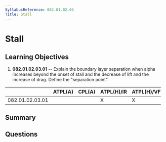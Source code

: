 ```yaml
---
SyllabusReference: 082.01.02.03
Title: Stall
---
```


# Stall

## Learning Objectives

1.  **082.01.02.03.01** -- Explain the boundary layer separation when alpha
    increases beyond the onset of stall and the decrease of lift and the increase
    of drag. Define the "separation point".

|                 | ATPL(A) | CPL(A) | ATPL(H)/IR | ATPL(H)/VFR | CPL(H) | IR | CBIR(A) |
| --------------- | ------- | ------ | ---------- | ----------- | ------ | -- | ------- |
| 082.01.02.03.01 |         |        | X          | X           | X      |    |         |

## Summary

## Questions
